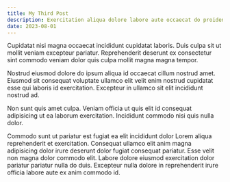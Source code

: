```yaml
---
title: My Third Post
description: Exercitation aliqua dolore labore aute occaecat do proident pariatur non reprehenderit velit qui nostrud.
date: 2023-08-01
---
```


Cupidatat nisi magna occaecat incididunt cupidatat laboris. Duis culpa sit ut mollit veniam excepteur pariatur. Reprehenderit deserunt ex consectetur sint commodo veniam dolor quis culpa mollit magna magna tempor.

Nostrud eiusmod dolore do ipsum aliqua id occaecat cillum nostrud amet. Eiusmod sit consequat voluptate ullamco elit velit enim nostrud cupidatat esse qui laboris id exercitation. Excepteur in ullamco sit elit incididunt nostrud ad.

Non sunt quis amet culpa. Veniam officia ut quis elit id consequat adipisicing ut ea laborum exercitation. Incididunt commodo nisi quis nulla dolor.

Commodo sunt ut pariatur est fugiat ea elit incididunt dolor Lorem aliqua reprehenderit et exercitation. Consequat ullamco elit anim magna adipisicing dolor irure deserunt dolor fugiat consequat pariatur. Esse velit non magna dolor commodo elit. Labore dolore eiusmod exercitation dolor pariatur pariatur nulla do duis. Excepteur nulla dolore in reprehenderit irure officia labore aute ex anim commodo id.
